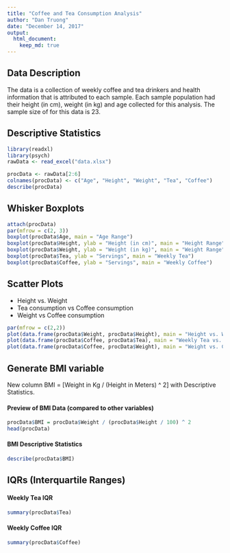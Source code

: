 ```yaml
---
title: "Coffee and Tea Consumption Analysis"
author: "Dan Truong"
date: "December 14, 2017"
output: 
  html_document:
    keep_md: true
---
```


## Data Description

The data is a collection of weekly coffee and tea drinkers and health information that is attributed to each sample. Each sample population had their height (in cm), weight (in kg) and age collected for this analysis. The sample size of for this data is 23. 

## Descriptive Statistics

```r
library(readxl)
library(psych)
rawData <- read_excel("data.xlsx")

procData <- rawData[2:6]
colnames(procData) <- c("Age", "Height", "Weight", "Tea", "Coffee")
describe(procData)
```

## Whisker Boxplots
```r
attach(procData)
par(mfrow = c(2, 3))
boxplot(procData$Age, main = "Age Range")
boxplot(procData$Height, ylab = "Height (in cm)", main = "Height Range")
boxplot(procData$Weight, ylab = "Weight (in kg)", main = "Weight Range")
boxplot(procData$Tea, ylab = "Servings", main = "Weekly Tea")
boxplot(procData$Coffee, ylab = "Servings", main = "Weekly Coffee")
```

## Scatter Plots

* Height vs. Weight
* Tea consumption vs Coffee consumption
* Weight vs Coffee consumption

```r
par(mfrow = c(2,2))
plot(data.frame(procData$Weight, procData$Height), main = "Height vs. Weight", xlab = "Height (in cm)", ylab = "Weight (in kg)")
plot(data.frame(procData$Coffee, procData$Tea), main = "Weekly Tea vs. Coffee Consumption", xlab = "Coffee", ylab = "Tea")
plot(data.frame(procData$Coffee, procData$Weight), main = "Weight vs. Coffee Consumption", xlab = "Weekly Coffee", ylab = "Weight (in kg)")
```

## Generate BMI variable

New column BMI = [Weight in Kg / (Height in Meters) ^ 2] with Descriptive Statistics.

#### Preview of BMI Data (compared to other variables)

```r
procData$BMI = procData$Weight / (procData$Height / 100) ^ 2
head(procData)
```

#### BMI Descriptive Statistics

```r
describe(procData$BMI)
```

## IQRs (Interquartile Ranges)

#### Weekly Tea IQR

```r
summary(procData$Tea)
```

#### Weekly Coffee IQR

```r
summary(procData$Coffee)
```




